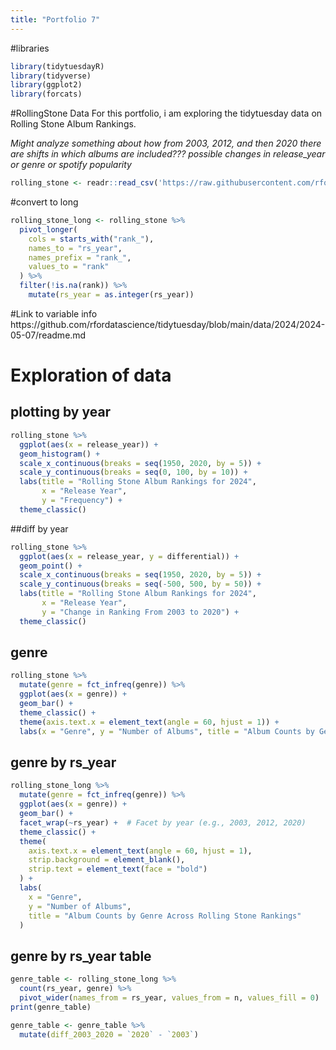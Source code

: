 ```yaml
---
title: "Portfolio 7"
---
```


#libraries

```r
library(tidytuesdayR)
library(tidyverse)
library(ggplot2)
library(forcats)
```


#RollingStone Data
For this portfolio, i am exploring the tidytuesday data on Rolling Stone Album Rankings.

*Might analyze something about how from 2003, 2012, and then 2020 there are shifts in which albums are included??? possible changes in release_year or genre or spotify popularity*

```r
rolling_stone <- readr::read_csv('https://raw.githubusercontent.com/rfordatascience/tidytuesday/main/data/2024/2024-05-07/rolling_stone.csv')

```

#convert to long
```r
rolling_stone_long <- rolling_stone %>%
  pivot_longer(
    cols = starts_with("rank_"),
    names_to = "rs_year",
    names_prefix = "rank_",
    values_to = "rank"
  ) %>%
  filter(!is.na(rank)) %>%  
    mutate(rs_year = as.integer(rs_year))

```



#Link to variable info
https://github.com/rfordatascience/tidytuesday/blob/main/data/2024/2024-05-07/readme.md

# Exploration of data

## plotting by year

```r
rolling_stone %>%
  ggplot(aes(x = release_year)) +
  geom_histogram() +
  scale_x_continuous(breaks = seq(1950, 2020, by = 5)) +
  scale_y_continuous(breaks = seq(0, 100, by = 10)) +
  labs(title = "Rolling Stone Album Rankings for 2024",
       x = "Release Year",
       y = "Frequency") +
  theme_classic()
```

##diff by year
```r
rolling_stone %>%
  ggplot(aes(x = release_year, y = differential)) +
  geom_point() +
  scale_x_continuous(breaks = seq(1950, 2020, by = 5)) +
  scale_y_continuous(breaks = seq(-500, 500, by = 50)) +
  labs(title = "Rolling Stone Album Rankings for 2024",
       x = "Release Year",
       y = "Change in Ranking From 2003 to 2020") +
  theme_classic()
```

## genre
```r
rolling_stone %>%
  mutate(genre = fct_infreq(genre)) %>%
  ggplot(aes(x = genre)) +
  geom_bar() +
  theme_classic() +
  theme(axis.text.x = element_text(angle = 60, hjust = 1)) +
  labs(x = "Genre", y = "Number of Albums", title = "Album Counts by Genre")
```

## genre by rs_year
```r
rolling_stone_long %>%
  mutate(genre = fct_infreq(genre)) %>%
  ggplot(aes(x = genre)) +
  geom_bar() +
  facet_wrap(~rs_year) +  # Facet by year (e.g., 2003, 2012, 2020)
  theme_classic() +
  theme(
    axis.text.x = element_text(angle = 60, hjust = 1),
    strip.background = element_blank(),
    strip.text = element_text(face = "bold")
  ) +
  labs(
    x = "Genre",
    y = "Number of Albums",
    title = "Album Counts by Genre Across Rolling Stone Rankings"
  )
```

## genre by rs_year table
```r
genre_table <- rolling_stone_long %>%
  count(rs_year, genre) %>%
  pivot_wider(names_from = rs_year, values_from = n, values_fill = 0)
print(genre_table)
```

```r
genre_table <- genre_table %>%
  mutate(diff_2003_2020 = `2020` - `2003`)
```